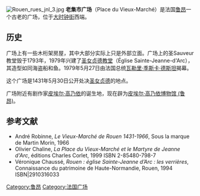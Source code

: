 [[Image:Rouen_rues_jnl_3.jpg|right]]
'''老集市广场'''（Place du Vieux-Marché）是法国[[鲁昂|鲁昂]]一个古老的广场，位于[[大时钟街|大时钟街]]西端。

==历史==
广场上有一些木桁架房屋，其中大部分实际上只是外部立面。广场上的圣Sauveur教堂毁于1793年，1979年兴建了[[圣女贞德教堂|圣女贞德教堂]]（Église Sainte-Jeanne-d'Arc），其造型如同海盗船和鱼。1979年5月27日由法国总统[[瓦勒里·季斯卡·德斯坦|瓦勒里·季斯卡·德斯坦]]揭幕。

这个广场是1431年5月30日公开处决[[圣女贞德|圣女贞德]]的地点。 

广场附近有剧作家[[皮埃尔·高乃依|皮埃尔·高乃依]]的诞生地，现在辟为[[皮埃尔·高乃依博物馆_(鲁昂)|皮埃尔·高乃依博物馆 (鲁昂)]]。

== 参考文献 ==
* André Robinne, ''Le Vieux-Marché de Rouen 1431-1966'', Sous la marque de Martin Morin, 1966
* Olivier Chaline, ''La Place du Vieux-Marché et le Martyre de Jeanne d'Arc'', éditions Charles Corlet, 1999  ISBN 2-85480-798-7
* Véronique Chaussé, ''Rouen : église Sainte-Jeanne d’Arc : les verrières'', Connaissance du patrimoine de Haute-Normandie, Rouen, 1994 ISBN|2910316033
{{coord|49.4430420|1.0885397}}
{{European building-stub}}

[[Category:鲁昂|Category:鲁昂]]
[[Category:法国广场|Category:法国广场]]